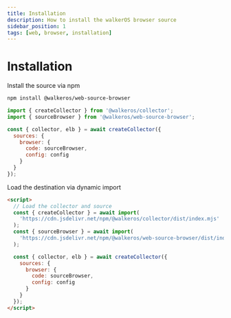 ```yaml
---
title: Installation
description: How to install the walkerOS browser source
sidebar_position: 1
tags: [web, browser, installation]
---
```



# Installation

<Tabs>
  <TabItem value="npm" label="npm" default>
Install the source via npm

```bash
npm install @walkeros/web-source-browser
```

```js
import { createCollector } from '@walkeros/collector';
import { sourceBrowser } from '@walkeros/web-source-browser';

const { collector, elb } = await createCollector({
  sources: {
    browser: {
      code: sourceBrowser,
      config: config
    }
  }
});
```

</TabItem>
<TabItem value="script" label="script">
Load the destination via dynamic import

```html
<script>
  // Load the collector and source
  const { createCollector } = await import(
    'https://cdn.jsdelivr.net/npm/@walkeros/collector/dist/index.mjs'
  );
  const { sourceBrowser } = await import(
    'https://cdn.jsdelivr.net/npm/@walkeros/web-source-browser/dist/index.mjs'
  );

  const { collector, elb } = await createCollector({
    sources: {
      browser: {
        code: sourceBrowser,
        config: config
      }
    }
  });
</script>
```

</TabItem>
</Tabs>
